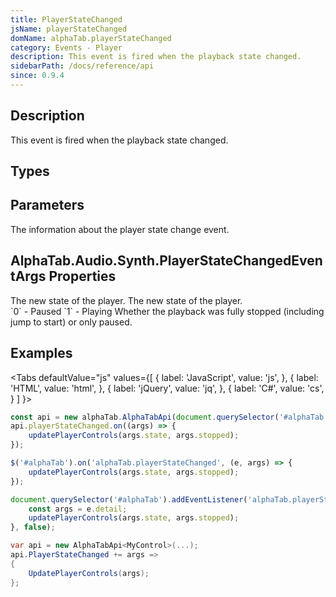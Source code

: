 ```yaml
---
title: PlayerStateChanged
jsName: playerStateChanged
domName: alphaTab.playerStateChanged
category: Events - Player
description: This event is fired when the playback state changed.
sidebarPath: /docs/reference/api
since: 0.9.4
---
```



## Description
This event is fired when the playback state changed. 

<EventDescription metadata={metadata} />

## Types

<TypeTable>
    <TypeRow type="net" name="Action<PlayerStateChangedEventArgs>" />    
    <TypeRow type="js" name="function(e)" />    
</TypeTable>

## Parameters

<ParameterTable>
    <ParameterRow platform="all" name="args" type="AlphaTab.Audio.Synth.PlayerStateChangedEventArgs">
        The information about the player state change event. 
    </ParameterRow>
</ParameterTable>

## AlphaTab.Audio.Synth.PlayerStateChangedEventArgs Properties

<ParameterTable>
    <ParameterRow platform="net" name="State" type="AlphaTab.Audio.Synth.PlayerState">
        The new state of the player.  
    </ParameterRow>
    <ParameterRow platform="js" name="state" type="int">
        The new state of the player. <br />
        `0` - Paused
        `1` - Playing
    </ParameterRow>
    <ParameterRow platform="js" name="stopped" type="bool">
        Whether the playback was fully stopped (including jump to start) or only paused.
    </ParameterRow>
</ParameterTable>

## Examples

<Tabs
  defaultValue="js"
  values={[
    { label: 'JavaScript', value: 'js', },
    { label: 'HTML', value: 'html', },
    { label: 'jQuery', value: 'jq', },
    { label: 'C#', value: 'cs', }
  ]
}>
<TabItem value="js">

```js
const api = new alphaTab.AlphaTabApi(document.querySelector('#alphaTab'));
api.playerStateChanged.on((args) => {
    updatePlayerControls(args.state, args.stopped);
});
```

</TabItem>
<TabItem value="jq">

```js
$('#alphaTab').on('alphaTab.playerStateChanged', (e, args) => {
    updatePlayerControls(args.state, args.stopped);
});
```

</TabItem>
<TabItem value="html">

```js
document.querySelector('#alphaTab').addEventListener('alphaTab.playerStateChanged', (e) => {
    const args = e.detail;
    updatePlayerControls(args.state, args.stopped);
}, false);
```

</TabItem>
<TabItem value="cs">

```cs
var api = new AlphaTabApi<MyControl>(...);
api.PlayerStateChanged += args => 
{
    UpdatePlayerControls(args);
};
```

</TabItem>
</Tabs>
